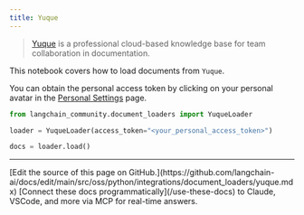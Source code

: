 ```yaml
---
title: Yuque
---
```


>[Yuque](https://www.yuque.com/) is a professional cloud-based knowledge base for team collaboration in documentation.

This notebook covers how to load documents from `Yuque`.

You can obtain the personal access token by clicking on your personal avatar in the [Personal Settings](https://www.yuque.com/settings/tokens) page.

```python
from langchain_community.document_loaders import YuqueLoader
```

```python
loader = YuqueLoader(access_token="<your_personal_access_token>")
```

```python
docs = loader.load()
```

---

<Callout icon="pen-to-square" iconType="regular">
    [Edit the source of this page on GitHub.](https://github.com/langchain-ai/docs/edit/main/src/oss/python/integrations/document_loaders/yuque.mdx)
</Callout>
<Tip icon="terminal" iconType="regular">
    [Connect these docs programmatically](/use-these-docs) to Claude, VSCode, and more via MCP for    real-time answers.
</Tip>
